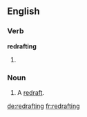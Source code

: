 ==English==

===Verb===
'''redrafting'''

# {{present participle of|[[redraft]]}}

===Noun===
{{en-noun}}

# A [[redraft]].

[[de:redrafting]]
[[fr:redrafting]]